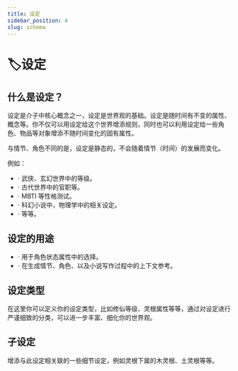 ```yaml
---
title: 设定
sidebar_position: 4
slug: schema
---
```


# 🏷设定

## 什么是设定？

设定是介子中核心概念之一，设定是世界观的基础。设定是随时间有不变的属性、概念等。你不仅可以用设定给这个世界增添规则，同时也可以利用设定给一些角色、物品等对象增添不随时间变化的固有属性。

与情节、角色不同的是，设定是静态的，不会随着情节（时间）的发展而变化。

例如：

- · 武侠、玄幻世界中的等级。
- · 古代世界中的官职等。
- · MBTI 等性格测试。
- · 科幻小说中，物理学中的相关设定。
- · 等等。


## 设定的用途

- · 用于角色状态属性中的选择。
- · 在生成情节、角色、以及小说写作过程中的上下文参考。

## 设定类型

在这里你可以定义你的设定类型，比如修仙等级、灵根属性等等，通过对设定进行严谨细致的分类，可以进一步丰富、细化你的世界观。

## 子设定

增添与此设定相关联的一些细节设定，例如灵根下属的木灵根、土灵根等等。
